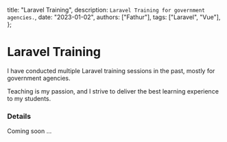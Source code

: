   title: "Laravel Training",
  description: `Laravel Training for government agencies.`,
  date: "2023-01-02",
  authors: ["Fathur"],
  tags: ["Laravel", "Vue"],
};

# Laravel Training

I have conducted multiple Laravel training sessions in the past, mostly for government agencies.

Teaching is my passion, and I strive to deliver the best learning experience to my students.

### Details

Coming soon ...
